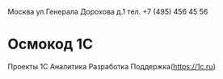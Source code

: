 <p>Москва ул.Генерала Дорохова д.1 тел. +7 (495) 456 45 56
<style jsx>{`
      p {
        color: blue;
      }
    `}</style>
</p>

# Осмокод 1С

Проекты 1С Аналитика Разработка Поддержка(https://1c.ru)
